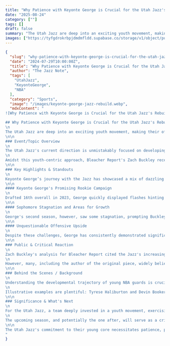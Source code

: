 ```yaml
---
title: "Why Patience with Keyonte George is Crucial for the Utah Jazz's Rebuild"
date: "2025-08-24"
category: [""]
tags: []
draft: false
summary: "The Utah Jazz are deep into an exciting youth movement, making their offseason strategy clear: develop their promising young talent. However, a recent suggestion to trade guard Keyonte George has sparked debate, prompting a closer look at why such a move would be premature and potentially detrimental to the team's long-term vision."
images: ["https://tyfgdrokrbpjdmdmfldd.supabase.co/storage/v1/object/public/image/2025-08-24-02-04-05-216-04-00.jpg"]
---
```


```json
{
  "slug": "why-patience-with-keyonte-george-is-crucial-for-the-utah-jazzs-rebuild",
  "date": "2024-07-29T10:00:00Z",
  "title": "Why Patience with Keyonte George is Crucial for the Utah Jazz's Rebuild",
  "author": "The Jazz Note",
  "tags": [
    "UtahJazz",
    "KeyonteGeorge",
    "NBA"
  ],
  "category": "Sports",
  "image": "/images/keyonte-george-jazz-rebuild.webp",
  "mdxContent": "
![Why Patience with Keyonte George is Crucial for the Utah Jazz's Rebuild](https://tyfgdrokrbpjdmdmfldd.supabase.co/storage/v1/object/public/image/2025-08-24-02-04-05-216-04-00.jpg)

## Why Patience with Keyonte George is Crucial for the Utah Jazz's Rebuild
\n
The Utah Jazz are deep into an exciting youth movement, making their offseason strategy clear: develop their promising young talent. However, a recent suggestion to trade guard Keyonte George has sparked debate, prompting a closer look at why such a move would be premature and potentially detrimental to the team's long-term vision.
\n\n
### Event/Topic Overview
\n
The Utah Jazz's current direction is unmistakably focused on developing its next generation of stars. Their recent offseason has seen the team deliberately trade veteran players to maximize development opportunities for their younger roster members, setting the stage for a 2025-26 season centered on growth and increased responsibility.
\n
Amidst this youth-centric approach, Bleacher Report's Zach Buckley recently raised a provocative point. He suggested that Keyonte George, one of the Jazz's key young assets, might benefit from a \"fresh start\" with a new team, placing him among five under-23 NBA players who might benefit from a change of scenery following an inconsistent sophomore season.
\n\n
### Key Highlights & Standouts
\n
Keyonte George’s journey with the Jazz has showcased a mix of dazzling potential and the expected growing pains of a young NBA player.
\n\n
#### Keyonte George's Promising Rookie Campaign
\n
Drafted 16th overall in 2023, George quickly displayed flashes hinting at his integral role in the Jazz's rebuild. Despite a raw but promising debut, he earned a spot on the All-Rookie second team, averaging 13 points and 4.4 assists. His game demonstrated an intriguing combination of off-the-dribble scoring ability and playmaking prowess, captivating fans and analysts alike.
\n\n
#### Sophomore Stagnation and Areas for Growth
\n
George's second season, however, saw some stagnation, prompting Buckley to suggest his future with the franchise felt \"far less certain.\" Shooting just 39.1% from the field and 34.2% from three-point range, he struggled to find a consistent shot-making rhythm. Ball security was another concern, as George contributed to the Jazz leading the league in turnovers. While his defensive effort, initially a weakness, showed a late-season uptick in intensity, its sustainability into year three remains a key question for many observers.
\n\n
#### Unquestionable Offensive Upside
\n
Despite these challenges, George has consistently demonstrated significant offensive upside. His ability to create shots and facilitate for others provides a solid foundation. If he can mature defensively and develop a more consistent offensive game, his floor projects as a quality sixth man, with the potential for an even greater impact as a premier backcourt asset for the Jazz.
\n\n
### Public & Critical Reaction
\n
Zach Buckley's analysis for Bleacher Report cited the Jazz's increasing backcourt depth—including 2024 No. 29 pick Isaiah Collier and this year's No. 18 pick Walter Clayton Jr.—as factors suggesting George might benefit from a new environment. Buckley suggested a contender could provide George a better \"growth environment\" with fewer minutes, allowing him to develop better habits and potentially carve out a niche as an \"instant-offense reserve.\"
\n
However, many, including the author of the original piece, widely believe it is \"far too early to give up on George.\" This perspective underscores the unique developmental curve for young NBA guards and the critical importance of patience, particularly for a team in a rebuilding phase.
\n\n
### Behind the Scenes / Background
\n
Understanding the developmental trajectory of young NBA guards is crucial. Keyonte George, with fewer than 150 regular-season games and not yet 22 years old, is still in the nascent stages of his professional career. High-level NBA guards rarely burst onto the scene as instantly dominant and efficient players; their game often requires several years to mature and fully incubate.
\n
Illustrative examples are plentiful: Tyrese Haliburton and Devin Booker, for instance, each needed five seasons before earning their first All-Star nod, with Booker even shooting just 32% from three the season before his selection. Jalen Brunson, a second-round pick, spent five years honing his craft before truly settling into his current MVP-caliber role. This trajectory highlights that ball-dominant point guards and combo guards like George face an increasingly difficult challenge as defenses evolve and individual defenders improve. The ascent to a quality starter or star talent is a journey demanding both time and resilience.
\n\n
### Significance & What's Next
\n
For the Utah Jazz, a team deeply invested in a youth movement, exercising patience to allow Keyonte George to develop is paramount. The organization's current rebuild phase provides the ideal environment for this development. George has demonstrated sufficient offensive prowess and flashes of potential to suggest that, at his floor, he could develop into a high-quality sixth man if he can elevate his defensive game to even a mediocre level. With continued consistency, his impact on the roster could be even more significant.
\n
The upcoming season, and potentially the one after, will serve as a critical proving ground for George to demonstrate his capacity to be a premier backcourt player for the Jazz's future. Given the long-term nature of guard development in the NBA, any trade involving George at this early juncture would be significantly premature, potentially sacrificing a future cornerstone for short-term considerations.
\n\n
The Utah Jazz's commitment to their young core necessitates patience, particularly with a talent like Keyonte George. His journey, mirroring that of many successful NBA guards, is just beginning; rushing his development or trading him now could be a missed opportunity for the franchise's future. Keep an eye on George's progress, as his continued growth will be a defining factor in the Jazz's exciting rebuild.
"
}
